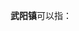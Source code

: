 '''武阳镇'''可以指：
{{PRC admin/disambig|36/01/21/106/000|36/07/81/106/000|43/05/27/101/000|51/14/22/212/000|62/11/25/100/000}}
{{disambig|cat=三字中国镇名消歧义}}